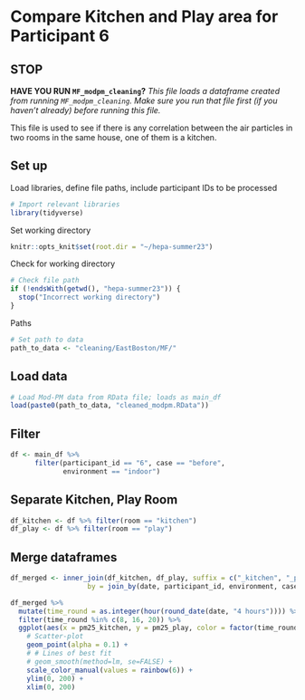 # Compare Kitchen and Play area for Participant 6

## STOP

**HAVE YOU RUN `MF_modpm_cleaning`?**
*This file loads a dataframe created from running `MF_modpm_cleaning`. Make sure you run that file first (if you haven't already) before running this file.*

This file is used to see if there is any correlation between the air particles in two rooms in the same house, one of them is a kitchen.

## Set up
Load libraries, define file paths, include participant IDs to be processed
```r
# Import relevant libraries
library(tidyverse)
```
Set working directory
```r
knitr::opts_knit$set(root.dir = "~/hepa-summer23")
```

Check for working directory
```r
# Check file path
if (!endsWith(getwd(), "hepa-summer23")) {
  stop("Incorrect working directory")
}
```

Paths
```r
# Set path to data
path_to_data <- "cleaning/EastBoston/MF/"
```


## Load data
```r
# Load Mod-PM data from RData file; loads as main_df
load(paste0(path_to_data, "cleaned_modpm.RData"))
```

## Filter
```r
df <- main_df %>%
      filter(participant_id == "6", case == "before", 
             environment == "indoor")
```

## Separate Kitchen, Play Room
```r
df_kitchen <- df %>% filter(room == "kitchen")
df_play <- df %>% filter(room == "play")
```

## Merge dataframes
```r
df_merged <- inner_join(df_kitchen, df_play, suffix = c("_kitchen", "_play"),
                   by = join_by(date, participant_id, environment, case))
```

```r
df_merged %>%
  mutate(time_round = as.integer(hour(round_date(date, "4 hours")))) %>%
  filter(time_round %in% c(8, 16, 20)) %>%
  ggplot(aes(x = pm25_kitchen, y = pm25_play, color = factor(time_round))) +
    # Scatter-plot
    geom_point(alpha = 0.1) +
    # # Lines of best fit
    # geom_smooth(method=lm, se=FALSE) +
    scale_color_manual(values = rainbow(6)) +
    ylim(0, 200) +
    xlim(0, 200)
  
```


